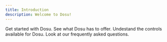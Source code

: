 ```yaml
---
title: Introduction
description: Welcome to Dosu!
---
```


<CardGroup cols={2}>
  <Card
    title="Onboarding"
    icon="sailboat"
    href="/docs/onboarding-overview"
  >
    Get started with Dosu.
  </Card>
    <Card
    title="Features"
    icon="rocket"
    href="/home/features"
  >
    See what Dosu has to offer.
  </Card>
  <Card
    title="Settings"
    icon="gear"
    href="/docs/settings"
  >
    Undestand the controls available for Dosu.
  </Card>
  <Card
    title="FAQs"
    icon="question"
    href="home/faqs"
  >
    Look at our frequently asked questions.
  </Card>
</CardGroup>